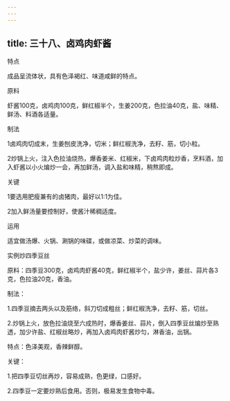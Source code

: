 ```yaml
---
---
---
```

title: 三十八、卤鸡肉虾酱
---






特点

成品呈流体状，具有色泽褐红、味道咸鲜的特点。

原料

虾酱100克，卤鸡肉100克，鲜红椒半个，生姜200克，色拉油40克，盐、味精、鲜汤、料酒各适量。



制法

1卤鸡肉切成末，生姜刨皮洗净，切米；鲜红椒洗净，去籽、筋，切小粒。

2炒锅上火，注入色拉油烧热，爆香姜米、红椒米，下卤鸡肉粒炒香，烹料酒，加入虾酱以小火煸炒一会，再加鲜汤，调入盐和味精，稍熬即成。

关键

1要选用肥瘦兼有的卤猪肉，最好以1:1为佳。

2加入鲜汤量要控制好，使酱汁稀稠适度。

运用

适宜做汤爆、火锅、涮锅的味碟，或做凉菜、炒菜的调味。

实例炒四季豆丝

原料：四季豆300克，卤鸡肉虾酱40克，鲜红椒半个，盐少许，姜丝、蒜片各3克，色拉油20克，香油。

制法：

1.四季豆摘去两头以及筋络，斜刀切成粗丝；鲜红椒洗净，去籽、筋，切丝。

2.炒锅上火，放色拉油烧至六成热时，爆香姜丝、蒜片，倒入四季豆丝煸炒至熟透，加少许盐、红椒丝略炒，再加入卤鸡肉虾酱炒匀，淋香油，出锅。

特点：色泽美观，香辣鲜醇。

关键：

1.把四季豆切丝再炒，容易成熟，色更绿，口感好。

2.四季豆一定要炒熟后食用。否则，极易发生食物中毒。